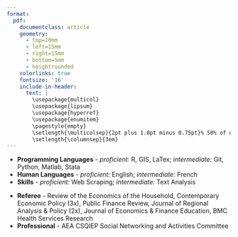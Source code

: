 ```yaml
---
format: 
  pdf: 
    documentclass: article
    geometry:
      - top=10mm
      - left=15mm
      - right=15mm
      - bottom=5mm
      - heightrounded
    colorlinks: true
    fontsize: '16'
    include-in-header: 
      text: |
        \usepackage{multicol}
        \usepackage{lipsum}
        \usepackage{hyperref}
        \usepackage{enumitem}
        \pagestyle{empty}
        \setlength{\multicolsep}{2pt plus 1.0pt minus 0.75pt}% 50% of original values
        \setlength{\columnsep}{3em}
---
```

<!-- TITLE -->
\begin{huge}\begin{center}{\bf Joshua C. Martin}\end{center}\end{huge}

<!-- CONTACT INFO -->
\begin{center}\href{mailto:joshua.martin@vanderbilt.edu}{joshua.martin@vanderbilt.edu} | \href{https://joshmartinecon.github.io}{\includegraphics[width=0.15in]{globe.png}} | \href{https://twitter.com/JoshMartinEcon}{\includegraphics[width=0.15in]{twitter-logo-1.png}} | \href{https://github.com/joshmartinecon}{\includegraphics[width=0.15in]{github.png}} | (713) 553-0108 | Updated: \today
\end{center}
\vspace{15pt}

<!-- EMPLOYMENT : 1ST BULLET-->
\begin{large}{\bf EMPLOYMENT}
  \vspace{3pt}
  \hrule
  
  \begin{multicols}{2}
    \begin{flushleft}{\bf Postdoctoral Researcher}\end{flushleft}
    \begin{flushright}Jul 2023-Present\end{flushright}
  \end{multicols}
  
  \vspace{-0.17cm}
  
  \begin{multicols}{2}
    \begin{flushleft}Vanderbilt University\end{flushleft}
    \begin{flushright}Nashville, TN\end{flushright}
  \end{multicols}
  
  \vspace{-0.17cm}
  
  \begin{multicols}{2}
    \begin{flushleft}\textit{Center for Research on Inequality \& Health}\end{flushleft}
    \begin{flushright}\end{flushright}
  \end{multicols}
  
  
  
  \vspace{-0.17cm}
  
  \begin{multicols}{2}
    \begin{flushleft}\textit{Dept. of Economics, LGBTQ Policy Lab}\end{flushleft}
    \begin{flushright}\end{flushright}
  \end{multicols}
\end{large}

\vspace{5pt}

<!-- EMPLOYMENT : 2ND BULLET -->
\begin{large}
  \begin{multicols}{2}
    \begin{flushleft}{\bf Visiting Assistant Professor} (while ABD)\end{flushleft}
    \begin{flushright}Jan 2021-May 2022\end{flushright}
  \end{multicols}
  
  \vspace{-0.17cm}
  
  \begin{multicols}{2}
    \begin{flushleft}Berry College\end{flushleft}
    \begin{flushright}Mt. Berry, GA\end{flushright}
  \end{multicols}
  
  \vspace{-0.17cm}
  
  \begin{multicols}{2}
    \begin{flushleft}\textit{Dept. of Accounting, Economics \& Finance}\end{flushleft}
    \begin{flushright}\end{flushright}
  \end{multicols}
\end{large}

\vspace{7pt}

<!-- EDUCATION: 1ST BULLET -->
\begin{large}{\bf EDUCATION}
  \vspace{3pt}
  \hrule
  
  \begin{multicols}{2}
    \begin{flushleft}{\bf West Virginia University}\end{flushleft}
    \begin{flushright}Morgantown, WV\end{flushright}
  \end{multicols}
  
  \vspace{-0.17cm}
  
  \begin{multicols}{2}
    \begin{flushleft}Ph.D. in Economics \end{flushleft}
    \begin{flushright}2018-2023\end{flushright}
  \end{multicols}
\end{large}

\vspace{5pt}

<!-- EDUCATION: 2ND BULLET -->
\begin{large}
  \begin{multicols}{2}
    \begin{flushleft}{\bf Oklahoma State University}\end{flushleft}
    \begin{flushright}Stillwater, OK\end{flushright}
  \end{multicols}
  
  \vspace{-0.17cm}
  
  \begin{multicols}{2}
    \begin{flushleft}B.S. in Economics\end{flushleft}
    \begin{flushright}2013-2017\end{flushright}
  \end{multicols}
\end{large}

\vspace{7pt}

<!-- FIELDS : 1ST BULLET-->
\begin{large}{\bf FIELDS}
  \vspace{3pt}
  \hrule
  {\bf Applied Microeconomics}
  
  \vspace{-0.17cm}
  
  \begin{multicols}{2}
    \begin{flushleft}\textit{Primary}: Labor, Health \& Household \end{flushleft}
    \begin{flushright}\textit{Secondary}: Discrimination, Sports \& Urban \end{flushright}
  \end{multicols}
\end{large}

\vspace{7pt}

<!-- RESEARCH : 1ST BULLET -->
\begin{large}{\bf RESEARCH}
  \vspace{3pt}
  \hrule
  {\bf Publications}
  \vspace{-0.17cm}
  
  \begin{enumerate}[leftmargin=!,labelindent=5pt,itemindent=-15pt]
    \item  Alexander Cardazzi, {\bf Joshua C. Martin} and Zachary Rodriguez (2023). \href{https://doi.org/10.1002/hec.4712}{Information Shocks and Celebrity Exposure: The Effect of “Magic” Johnson on AIDS Diagnoses and Mortality in the U.S.}, \textit{Health Economics}, 32(9), 2047–2079.
    \item Ben Luikart, Joshua C. Hall \& {\bf Joshua C. Martin} (2022) \href{https://doi.org/10.1080/15582159.2022.2132589}{Determinants of Voting on Education Savings Accounts: Evidence from Tennessee}, \textit{Journal of School Choice}, 17(3), 439-447.
    \item {\bf Joshua C. Martin} and Joshua C. Hall (2020)  \href{https://doi.org/10.3390/economies8040089}{The Impact of the New York City Marathon on Hotel Demand}, \textit{Economies} (8)4: 89.
  \end{enumerate}
\end{large}

\vspace{7pt}

<!-- RESEARCH : 2ND BULLET -->
\begin{large}{\bf Working Papers}
  \vspace{-0.17cm}
  
  \begin{enumerate}[leftmargin=!,labelindent=5pt,itemindent=-15pt]
    \item $[$\textbf{Under Review}$]$ Does Love Kill Speed? The Effect of Marriage on Formula One Driver Performance (with Clay Collins)
    \item \href{https://github.com/joshmartinecon/joshmartinecon.github.io/blob/main/research/working%20papers/ssm%20adoptions.pdf}{The Effect of Same-Sex Partnership Laws on Adoptions, Fostering and Family Formation in the U.S.} (with Zachary Rodriguez)
    \item \href{https://github.com/joshmartinecon/joshmartinecon.github.io/blob/main/research/working%20papers/school%20reopenings.pdf}{Teacher Union Strength, Partisianship and the Local Prevelance of COVID-19: Analyzing the Causes of School Reopening Decisions}
    \item \href{https://github.com/joshmartinecon/joshmartinecon.github.io/blob/main/research/working%20papers/cte%20and%20retirement.pdf}{Information Shocks and Peer Effects: Evidence from CTE Deaths in Professional Sports}
    \item Sexual Orientation, Sexual Attraction, and Income (with Christopher S. Carpenter and Hasan Shahid)
  \end{enumerate}
\end{large}

\vspace{7pt}

<!-- RESEARCH : 3RD BULLET -->
\begin{large}{\bf Works in Progress}
  \vspace{-0.17cm}
  
  \begin{enumerate}[leftmargin=!,labelindent=5pt,itemindent=-15pt]
    \item The Genesis of the Gayborhood: Social Acceptance \& Housing Premia in Gay Villages
    \item Adopting Equality: Same-Sex Partnership Laws, Religious Discrimination and Adoptions in the U.S.
  \end{enumerate}
\end{large}

\vspace{7pt}

\hrule

\pagebreak

<!-- TEACHING : 1ST BULLET -->
\begin{large}{\bf TEACHING}
  \vspace{3pt}
  \hrule
  {\bf Instructor of Record}
  
  \vspace{-0.17cm}
  
  \begin{multicols}{2}
    \begin{flushleft}Applied Economic Research\end{flushleft}
    \begin{flushright}Fall 2021\end{flushright}
  \end{multicols}
  
  \vspace{-0.17cm}
  
  \begin{multicols}{2}
    \begin{flushleft}Urban \& Regional Economics Research\end{flushleft}
    \begin{flushright}Spring 2022\end{flushright}
  \end{multicols}
  
  \vspace{-0.17cm}
  
  \begin{multicols}{2}
    \begin{flushleft}Intermediate Microeconomic Theory\end{flushleft}
    \begin{flushright}Fall 2021\end{flushright}
  \end{multicols}
  
  \vspace{-0.17cm}
  
  \begin{multicols}{2}
    \begin{flushleft}Principles of Microeconomics\end{flushleft}
    \begin{flushright}Spring 2021, Summer 2020\end{flushright}
  \end{multicols}
  
  \vspace{-0.17cm}
  
  \begin{multicols}{2}
    \begin{flushleft}Markets \& Society\end{flushleft}
    \begin{flushright}(8x) Spring 2022-Spring 2023\end{flushright}
  \end{multicols}
\end{large}

<!-- TEACHING : 2ND BULLET -->
\begin{large}
  {\bf Teaching Assistant}

  \vspace{-0.17cm}

  \begin{multicols}{2}
    \begin{flushleft}Advanced Economic Theory I (PhD)\end{flushleft}
    \begin{flushright}Fall 2021\end{flushright}
  \end{multicols}

  \vspace{-0.17cm}

  \begin{multicols}{2}
    \begin{flushleft}Advanced Economic Theory II (PhD)\end{flushleft}
    \begin{flushright}Spring 2020 \& 2021\end{flushright}
  \end{multicols}

  \vspace{-0.17cm}

  \begin{multicols}{2}
    \begin{flushleft}Intermediate Microeconomic Theory\end{flushleft}
    \begin{flushright}Fall 2019\end{flushright}
  \end{multicols}

  \vspace{-0.17cm}

  \begin{multicols}{2}
    \begin{flushleft}Principles of Microeconomics / Macroeconomics \end{flushleft}
    \begin{flushright}Fall 2018 / Spring 2019\end{flushright}
  \end{multicols}
\end{large}

\vspace{5pt}

<!-- PRESENTATIONS : 1ST BULLET -->
\begin{large}{\bf PRESENTATIONS}
  \vspace{3pt}
  \hrule
  {\bf Invited Talks}
  
  \vspace{-0.17cm}
  
  \begin{multicols}{2}
    \begin{flushleft}Florida Gulf Coast University Seminar Series\end{flushleft}
    \begin{flushright}Spring 2023\end{flushright}
  \end{multicols}
  
  \vspace{-0.17cm}
  
  \begin{multicols}{2}
    \begin{flushleft}Vanderbilt University LGBT Policy Lab\end{flushleft}
    \begin{flushright}Fall 2020\end{flushright}
  \end{multicols}
\end{large}

<!-- PRESENTATIONS : 2ND BULLET -->
\begin{large}{\bf Workshops}
  
  \vspace{-0.17cm}
  
  \begin{multicols}{2}
    \begin{flushleft}Discrimination and Diversity Workshop\end{flushleft}
    \begin{flushright}Summer 2023\end{flushright}
  \end{multicols}
  
  \vspace{-0.17cm}
  
  \begin{multicols}{2}
    \begin{flushleft}Public Policy \& Child Well-Being\end{flushleft}
    \begin{flushright}Spring 2023\end{flushright}
  \end{multicols}
  
  \vspace{-0.17cm}
  
  \begin{multicols}{2}
    \begin{flushleft}Economic Demography\end{flushleft}
    \begin{flushright}Spring 2023\end{flushright}
  \end{multicols}
  
  \vspace{-0.17cm}
  
  \begin{multicols}{2}
    \begin{flushleft}AEA’s Economics of LGBTQ+ Individuals\end{flushleft}
    \begin{flushright}Spring 2021\end{flushright}
  \end{multicols}
  
  \vspace{-0.17cm}
  
  \begin{multicols}{2}
    \begin{flushleft}SOGI Economics Early Career Workshop\end{flushleft}
    \begin{flushright}Fall 2020\end{flushright}
  \end{multicols}
\end{large}

<!-- PRESENTATIONS : 3RD BULLET -->
\begin{large}{\bf Conferences}
  
  \vspace{-0.17cm}
  
  \begin{multicols}{2}
    \begin{flushleft}American Society of Health Economists\end{flushleft}
    \begin{flushright}2021-Present\end{flushright}
  \end{multicols}
  
  \vspace{-0.17cm}
  
  \begin{multicols}{2}
    \begin{flushleft}Southern Economic Association Meeting\end{flushleft}
    \begin{flushright}2021-Present\end{flushright}
  \end{multicols}
  
  \vspace{-0.17cm}
  
  \begin{multicols}{2}
    \begin{flushleft}NBER Economics of Health Fall Meeting\end{flushleft}
    \begin{flushright}2023\end{flushright}
  \end{multicols}
  
  \vspace{-0.17cm}
  
  \begin{multicols}{2}
    \begin{flushleft}Public Choice Society\end{flushleft}
    \begin{flushright}2021-2022\end{flushright}
  \end{multicols}
  
  \vspace{-0.17cm}
  
  \begin{multicols}{2}
    \begin{flushleft}Association of Private Enterprise \& Education\end{flushleft}
    \begin{flushright}2022\end{flushright}
  \end{multicols}
  
  \vspace{-0.17cm}
  
  \begin{multicols}{2}
    \begin{flushleft}Society of the Economics of the Household\end{flushleft}
    \begin{flushright}2021\end{flushright}
  \end{multicols}
\end{large}

\vspace{5pt}

<!-- SKILLS -->
\begin{large}{\bf SKILLS}
  \vspace{3pt}
  \hrule
\end{large}
\vspace{-0.16cm}
* **Programming Languages** - *proficient:* R, GIS, LaTex; *intermediate:* Git, Python, Matlab, Stata
* **Human Languages** - *proficient:* English; *intermediate:* French
* **Skills** - *proficient:* Web Scraping; *intermediate:* Text Analysis

\vspace{5pt}

<!-- SERVICE -->
\begin{large}{\bf SERVICE}
  \vspace{3pt}
  \hrule
\end{large}
\vspace{-0.16cm}
* **Referee** - Review of the Economics of the Household, Contemporary Economic Policy (3x), Public Finance Review, Journal of Regional Analysis \& Policy (2x), Journal of Economics \& Finance Education, BMC Health Services Research
* **Professional** - AEA CSQIEP Social Networking and Activities Committee

\vspace{5pt}

<!-- REFERENCES : 1ST BULLET -->
\begin{large}{\bf REFERENCES}
  \vspace{3pt}
  \hrule
  
  \begin{multicols}{2}
    \centering
    \href{mailto:christopher.s.carpenter@vanderbilt.edu}{Kitt Carpenter} \\
    \href{mailto:joshua.hall@mail.wvu.edu}{Joshua Hall} 
  \end{multicols}
  
  \vspace{-0.17cm}
  
  \begin{multicols}{2}
    \centering
    \textit{E. Bronson Ingram Professor of Economics} \\
    \textit{Milan Puskar Dean and Professor of Economics}
  \end{multicols}
  
  \vspace{-0.17cm}
  
  \begin{multicols}{2}
    \centering
    Vanderbilt University \\
    West Virginia University
  \end{multicols}
\end{large}

\vspace{2.5pt}

<!-- REFERENCES : 2ND BULLET -->
\begin{large}
  \begin{multicols}{2}
    \centering
    \href{mailto:marcus.o.dillender@vanderbilt.edu}{Marcus Dillender} \\
    \href{mailto:brian.beach@vanderbilt.edu}{Brian Beach} 
  \end{multicols}
  
  \vspace{-0.17cm}
  
  \begin{multicols}{2}
    \centering
    \textit{Asst. Professor of Medicine, Health, \& Society} \\
    \textit{Associate Professor of Economics}
  \end{multicols}
  
  \vspace{-0.17cm}
  
  \begin{multicols}{2}
    \centering
    Vanderbilt University \\
    Vanderbilt University
  \end{multicols}
\end{large}

\vspace{2.5pt}

<!-- REFERENCES : 3ND BULLET -->
\begin{large}
  \begin{multicols}{2}
    \centering
    \href{mailto:brad.humphreys@mail.wvu.edu}{Brad Humphreys} \\
    \href{mailto:bmccanno@iwu.edu}{Bryan McCannon} 
  \end{multicols}
  
  \vspace{-0.17cm}
  
  \begin{multicols}{2}
    \centering
    \textit{Professor of Economics} \\
    \textit{Dean, Professor of Economics}
  \end{multicols}

  \vspace{-0.17cm}
  
  \begin{multicols}{2}
    \centering
    West Virginia University \\
    Illinois Wesleyan University
  \end{multicols}
\end{large}
